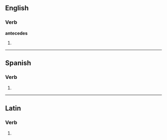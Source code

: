 ==English==

===Verb===
'''antecedes'''

# {{third-person singular of|[[antecede]]}}

----

==Spanish==

===Verb===
{{es-verb-form|anteceder}}

# {{es-verb form of|ending=er|mood=indicative|tense=present|pers=2|formal=no|number=singular|[[anteceder]]}}

----
==Latin==

===Verb===
{{la-verb-form|antecēdēs}}

# {{conjugation of|antecedo|antecēdō|2|s|fut|act|ind|lang=la}}
{{count page|[[Wiktionary:Page count]]}}
{{rfc-auto}}